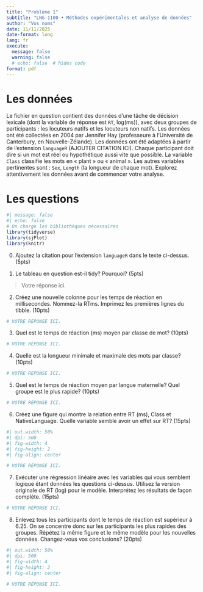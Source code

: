 ```yaml
---
title: "Problème 1"
subtitle: "LNG-1100 • Méthodes expérimentales et analyse de données"
author: "Vos noms"
date: 11/11/2025
date-format: long
lang: fr
execute:
  message: false
  warning: false
  # echo: false  # hides code
format: pdf
---
```


# Les données

Le fichier en question contient des données d'une tâche de décision lexicale (dont la variable de réponse est `RT`, log(ms)), avec deux groupes de participants : les locuteurs natifs et les locuteurs non natifs. Les données ont été collectées en 2004 par Jennifer Hay (professeure à l'Université de Canterbury, en Nouvelle-Zélande). Les données ont été adaptées à partir de l'extension `languageR` (AJOUTER CITATION ICI). Chaque participant doit dire si un mot est réel ou hypothétique aussi vite que possible. La variable `Class` classifie les mots en « plant » ou « animal ». Les autres variables pertinentes sont : `Sex`, `Length` (la longueur de chaque mot). Explorez attentivement les données avant de commencer votre analyse.

# Les questions

```r
#| message: false
#| echo: false
# On charge les bibliothèques nécessaires
library(tidyverse)
library(sjPlot)
library(knitr)
```

0. Ajoutez la citation pour l'extension `languageR` dans le texte ci-dessus. (5pts)

1. Le tableau en question est-il tidy? Pourquoi? (5pts)

> Votre réponse ici.


2. Créez une nouvelle colonne pour les temps de réaction en millisecondes. Nommez-la RTms. Imprimez les premières lignes du tibble. (10pts)

```r

# VOTRE RÉPONSE ICI.

```


3. Quel est le temps de réaction (ms) moyen par classe de mot? (10pts)

```r

# VOTRE RÉPONSE ICI.

```


4. Quelle est la longueur minimale et maximale des mots par classe? (10pts)

```r

# VOTRE RÉPONSE ICI.

```


5. Quel est le temps de réaction moyen par langue maternelle? Quel groupe est le plus rapide? (10pts)

```r

# VOTRE RÉPONSE ICI.

```


6. Créez une figure qui montre la relation entre RT (ms), Class et NativeLanguage. Quelle variable semble avoir un effet sur RT? (15pts)

```r
#| out.width: 50%
#| dpi: 500
#| fig-width: 4
#| fig-height: 2
#| fig-align: center

# VOTRE RÉPONSE ICI.

```

7. Exécuter une régression linéaire avec les variables qui vous semblent logique étant données les questions ci-dessus. Utilisez la version originale de RT (log) pour le modèle. Interprétez les résultats de façon complète. (15pts)

```r

# VOTRE RÉPONSE ICI.

```

8. Enlevez tous les participants dont le temps de réaction est supérieur à 6.25. On se concentre donc sur les participants les plus rapides des groupes. Répétez la même figure et le même modèle pour les nouvelles données. Changez-vous vos conclusions? (20pts)

```r
#| out.width: 50%
#| dpi: 500
#| fig-width: 4
#| fig-height: 2
#| fig-align: center

# VOTRE RÉPONSE ICI.

```

